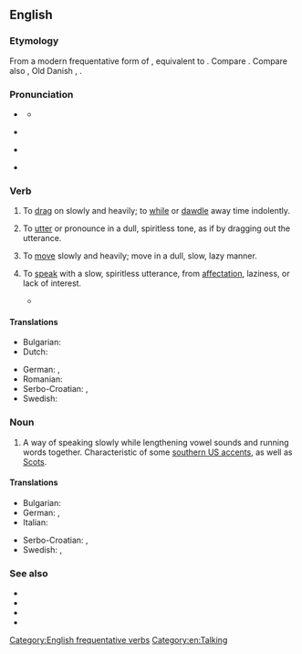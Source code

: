 ==English==

===Etymology===
From a modern frequentative form of {{m|en|draw}}, equivalent to {{suffix|en|draw|le}}. Compare {{m|en|draggle}}. Compare also {{cog|nl|dralen||to drag out, delay, linger, tarry, dawdle}}, Old Danish {{m|da|dravle||to linger, loiter}}, {{cog|is|dralla||to loiter, linger}}.

===Pronunciation===
* {{a|UK}} {{IPA|en|/dɹɔːl/}}
** {{audio|en|LL-Q1860 (eng)-Vealhurl-drawl.wav|Audio (UK)}}
* {{a|US}} {{IPA|en|/dɹɔl/}}
* {{a|cot-caught}} {{IPA|en|/dɹɑl/}}
* {{rfv-pron|en}} {{a|US|paragon}} {{IPA|en|/dʒɹɑːw/}}
: {{rhymes|en|ɔːl|s=1}}

===Verb===
{{en-verb}}

# {{lb|en|transitive}} To [[drag]] on slowly and heavily; to [[while]] or [[dawdle]] away time indolently.
# {{lb|en|transitive}} To [[utter]] or pronounce in a dull, spiritless tone, as if by dragging out the utterance.
# {{lb|en|intransitive}} To [[move]] slowly and heavily; move in a dull, slow, lazy manner.
# {{lb|en|intransitive}} To [[speak]] with a slow, spiritless utterance, from [[affectation]], laziness, or lack of interest.
#* {{Landor IC|3|Lord Brooke and Sir Philip Sidney}}
#*: {{quote|en|talk sometimes a pestilence , and sometimes a hero , mostly in a '''drawling''' and dreaming way about it}}

====Translations====
{{trans-top|to speak with a drawl}}
* Bulgarian: {{t|bg|говоря провлечено|sc=Cyrl}}
* Dutch: {{t|nl|[[lijzig]] [[spreken]]}}
{{trans-mid}}
* German: {{t|de|[[gedehnt]] [[sprechen]]}}, {{t|de|[[schleppend]] [[sprechen]]}}
* Romanian: {{t+|ro|tărăgăna}}
* Serbo-Croatian: {{t+|sh|razvlačiti}}, {{t+|sh|otezati}}
* Swedish: {{t+|sv|söla}}
{{trans-bottom}}

===Noun===
{{en-noun}}

# A way of speaking slowly while lengthening vowel sounds and running words together. Characteristic of some [[w:Southern American English|southern US accents]], as well as [[w:Scots|Scots]].

====Translations====
{{trans-top|way of speaking slowly}}
* Bulgarian: {{t|bg|провлечен говор|sc=Cyrl}}
* German: {{t|de|gedehnte Aussprache|f}}, {{t|de|gedehnte Sprechweise|f}}
* Italian: {{t+|it|strascico|m}}
{{trans-mid}}
* Serbo-Croatian: {{t|sh|razvlačenje}}, {{t|sh|otezanje}}
* Swedish: {{t+|sv|sludder}}, {{t|sv|släpigt tal}}
{{trans-bottom}}

===See also===
* {{l|en|brogue}}
* {{l|en|lilt}}
* {{l|en|lisp}}
* {{l|en|twang}}

[[Category:English frequentative verbs]]
[[Category:en:Talking]]